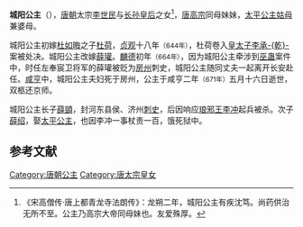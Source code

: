 {{Otheruses|subject=[[唐太宗|唐太宗]]之女'''城阳公主'''|other=[[北魏|北魏]]公主'''城阳公主'''|城阳公主 (北魏)}}
{{東亞女性歷史人物
| 名稱=城阳公主
| 身份=[[唐朝|唐朝]]公主
| 畫像=
| 說明=
| 姓=李
| 名=月貌
| 封爵=[[公主|公主]]
| 位號=
| 封號=城阳公主
| 出生年=630年左右
| 逝世年=671年
| 諡號=
| 墳墓=
| 父親=[[唐太宗|唐太宗]][[李世民|李世民]]
| 同胞兄弟=[[唐高宗|唐高宗]]
| 母親=[[长孙皇后|文德皇后]]
|}}
'''城阳公主'''（{{bd|？||671年||catIdx=L}}），[[唐朝|唐朝]]太宗[[唐太宗|李世民]]与[[长孙皇后|长孙皇后]]之女<ref>《宋高僧传·唐上都青龙寺法朗传》：龙朔二年，城阳公主有疾沈笃。尚药供治无所不至。公主乃高宗大帝同母妹也。友爱殊厚。</ref>，[[唐高宗|唐高宗]]同母妹妹，[[太平公主|太平公主]][[姑母|姑母]]兼婆母。

城阳公主初嫁[[杜如晦|杜如晦]]之子[[杜荷|杜荷]]，[[貞觀_(唐朝)|贞观]]十八年<small>（644年）</small>，杜荷卷入[[皇太子|皇太子]][[李承乾|李承-{乾}-]]案被处决。城阳公主改嫁[[薛瓘|薛瓘]]。[[麟德|麟德]]初年<small>（664年）</small>，因为城阳公主牵涉到[[巫蛊|巫蛊]]案件中，时任左奉宸卫将军的薛瓘被贬为[[房州|房州]]刺史，城阳公主随同丈夫一起离开长安赴任。[[咸亨|咸亨]]中，城阳公主夫妇死于房州，公主于咸亨二年<small>（671年）</small>五月十六日逝世，双柩还京师。

城阳公主长子[[薛顗|薛顗]]，封河东县侯、济州[[刺史|刺史]]，后因响应[[琅邪|琅邪王]][[李沖_(唐朝)|李冲]]起兵被杀。次子[[薛绍|薛绍]]，娶[[太平公主|太平公主]]，也因李冲一事杖责一百，饿死狱中。

==参考文献==
{{reflist}}
{{唐太宗皇室}}
[[Category:唐朝公主|Category:唐朝公主]]
[[Category:唐太宗皇女|Category:唐太宗皇女]]